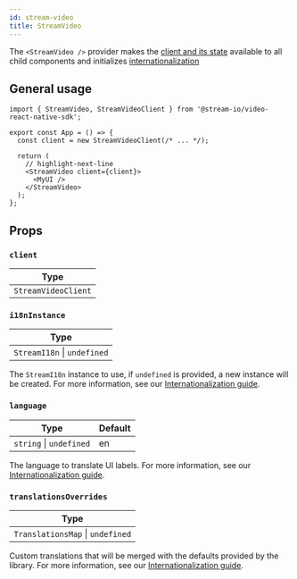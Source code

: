 ```yaml
---
id: stream-video
title: StreamVideo
---
```


The `<StreamVideo />` provider makes the [client and its state](../../../core/call-and-participant-state) available to all child components and initializes [internationalization](../../../advanced/i18n/)

## General usage

```tsx
import { StreamVideo, StreamVideoClient } from '@stream-io/video-react-native-sdk';

export const App = () => {
  const client = new StreamVideoClient(/* ... */);

  return (
    // highlight-next-line
    <StreamVideo client={client}>
      <MyUI />
    </StreamVideo>
  );
};
```

## Props

### `client`

| Type                |
| ------------------- |
| `StreamVideoClient` |

### `i18nInstance`

| Type                        |
| --------------------------- |
| `StreamI18n` \| `undefined` |

The `StreamI18n` instance to use, if `undefined` is provided, a new instance will be created. For more information, see our [Internationalization guide](../../../advanced/i18n/).

### `language`

| Type                    | Default |
| ----------------------- | ------- |
| `string` \| `undefined` | en      |

The language to translate UI labels. For more information, see our [Internationalization guide](../../../advanced/i18n/).

### `translationsOverrides`

| Type                             |
| -------------------------------- |
| `TranslationsMap` \| `undefined` |

Custom translations that will be merged with the defaults provided by the library. For more information, see our [Internationalization guide](../../../advanced/i18n/).